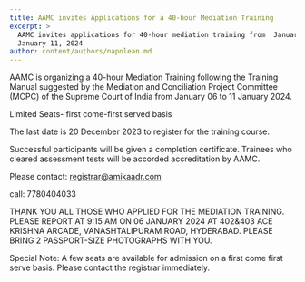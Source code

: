 ```yaml
---
title: AAMC invites Applications for a 40-hour Mediation Training
excerpt: >
  AAMC invites applications for 40-hour mediation training from  January 6 to
  January 11, 2024
author: content/authors/napolean.md
---
```


AAMC is organizing a 40-hour Mediation Training following the Training Manual suggested by the Mediation and Conciliation Project Committee (MCPC)  of the Supreme Court of India from January 06 to 11 January 2024.&#x20;

Limited Seats- first come-first served basis

The last date is 20 December 2023 to register for the training course.&#x20;

Successful participants will be given a completion certificate. Trainees who cleared assessment tests will be accorded accreditation by AAMC.

Please contact: registrar@amikaadr.com

call: 7780404033

THANK YOU ALL THOSE WHO APPLIED FOR THE MEDIATION TRAINING. PLEASE REPORT AT 9:15 AM  ON 06 JANUARY 2024   AT 402&403 ACE KRISHNA ARCADE, VANASHTALIPURAM ROAD, HYDERABAD. PLEASE BRING 2 PASSPORT-SIZE PHOTOGRAPHS WITH YOU.

Special Note: A few seats are available for admission on a first come first serve basis. Please contact the registrar immediately.
